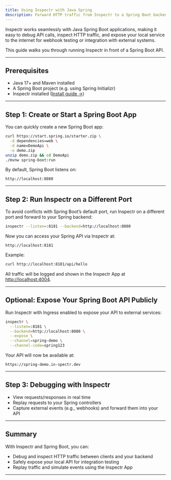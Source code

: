 ```yaml
---
title: Using Inspectr with Java Spring
description: Forward HTTP traffic from Inspectr to a Spring Boot backend
---
```



<FlowBase client:only="react" />

[//]: # (# Using Inspectr with Java Spring Boot)

Inspectr works seamlessly with Java Spring Boot applications, making it easy to debug API calls, inspect HTTP traffic, and expose your local service to the internet for webhook testing or integration with external systems.

This guide walks you through running Inspectr in front of a Spring Boot API.

---

## Prerequisites

* Java 17+ and Maven installed
* A Spring Boot project (e.g. using Spring Initializr)
* Inspectr installed ([Install guide →](/docs/getting-started/installation))

---

## Step 1: Create or Start a Spring Boot App

You can quickly create a new Spring Boot app:

```bash
curl https://start.spring.io/starter.zip \
  -d dependencies=web \
  -d name=DemoApi \
  -o demo.zip
unzip demo.zip && cd DemoApi
./mvnw spring-boot:run
```

By default, Spring Boot listens on:

```
http://localhost:8080
```

---

## Step 2: Run Inspectr on a Different Port

To avoid conflicts with Spring Boot’s default port, run Inspectr on a different port and forward to your Spring backend:

```bash
inspectr --listen=:8181 --backend=http://localhost:8080
```

Now you can access your Spring API via Inspectr at:

```
http://localhost:8181
```

Example:

```bash
curl http://localhost:8181/api/hello
```

All traffic will be logged and shown in the Inspectr App at [http://localhost:4004](http://localhost:4004).

---

## Optional: Expose Your Spring Boot API Publicly

<FlowIngress client:only="react" />

Run Inspectr with Ingress enabled to expose your API to external services:

```bash
inspectr \
  --listen=:8181 \
  --backend=http://localhost:8080 \
  --expose \
  --channel=spring-demo \
  --channel-code=spring123
```

Your API will now be available at:

```
https://spring-demo.in-spectr.dev
```

---

## Step 3: Debugging with Inspectr

* View requests/responses in real time
* Replay requests to your Spring controllers
* Capture external events (e.g., webhooks) and forward them into your API

---

## Summary

With Inspectr and Spring Boot, you can:

* Debug and inspect HTTP traffic between clients and your backend
* Safely expose your local API for integration testing
* Replay traffic and simulate events using the Inspectr App

---

[//]: # (## 📚 Related Topics)
[//]: # ()
[//]: # (* [Quick Start →]&#40;/getting-started/quick-start&#41;)
[//]: # (* [Public Exposure →]&#40;/exposing/exposing-publicly&#41;)
[//]: # (* [Request Replay →]&#40;/core-concepts/how-it-works&#41;)

